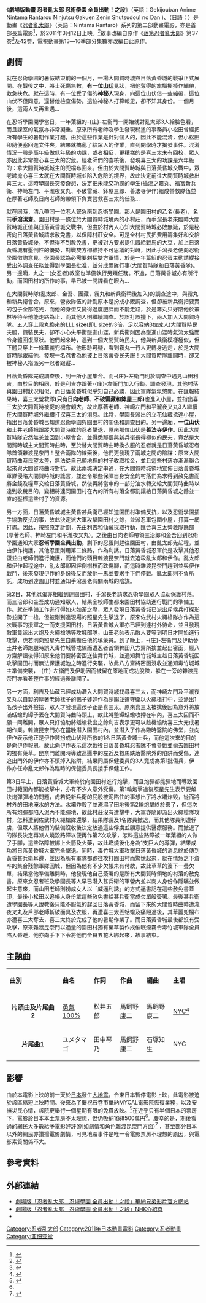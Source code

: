 {{refimprove|time=2016-09-02T20:13:55+00:00}}
{{Infobox Film
| name               = 劇場版動畫 忍者亂太郎 忍術學園 全員出動！之段
| original_name      = {{lang|ja|劇場版アニメ 忍たま乱太郎 忍術学園 全員出動!の段}}
| image              = 忍たま乱太郎 忍術学園 全員出動!の段.jpg
| caption            = 宣傳海報
|原作= [[尼子騒兵衛|尼子騒兵衛]]
| director           = 藤森雅也
| executive_producer =
| producer           = 芝山努
| writer             = 浦沢義雄
| starring           = [[高山みなみ|高山みなみ]]、[[田中真弓|田中真弓]]、[[一龍齋貞友|一龍齋貞友]]等
| maintheme     = [[勇氣100%|勇氣100%]]
| endtheme      = ユメタマゴ
| music              = 馬飼野康二
| editing            = 坂本雅紀
| studio             = 亞細亞堂
| distributor        = [[華納兄弟影片|華納兄弟影片]]
| released           = 2011年3月12日
| rate               = 
| runtime            = 79分鐘 
| country            = {{JPN}}
| language           = 日語
| imdb_id            = 
| budget              = 
| gross             = 1億8500萬日圓<ref name="#1">「[[キネマ旬報|キネマ旬報]]」2012年2月下旬決算特別号 204頁{{ja}}</ref>
| preceded_by    =[[忍者亂太郎_(1996年動畫電影)|忍者亂太郎 (1996年動畫電影)]]
| followed_by  =[[忍者亂太郎_(2011年電影)|忍者亂太郎 (2011年電影)]]
}}
《'''劇場版動畫 忍者亂太郎 忍術學園 全員出動！之段'''》（英語：Gekijouban Anime Nintama Rantarou Ninjutsu Gakuen Zenin Shutsudou! no Dan )、（日語：{{lang|ja|劇場版アニメ 忍たま乱太郎 忍術学園 全員出動!の段}}）是動畫《[[忍者亂太郎|忍者亂太郎]]》（英語：Nintama Rantaro）系列的第二部動畫電影，亦是首部長篇電影<ref>{{cite web|title=《忍者亂太郎 忍術學園 全員出動！》首部長篇動畫電影明年上映|url=https://gnn.gamer.com.tw/0/47300.html|website=巴哈姆特電玩資訊站|language=zh-tw|date=2010年9月24日|accessdate=2017年11月29日|archive-date=2017年12月1日|archive-url=https://web.archive.org/web/20171201033346/https://gnn.gamer.com.tw/0/47300.html|dead-url=no}}</ref>，於2011年3月12日上映。<ref>{{cite web|title=劇場版アニメ 忍たま乱太郎 忍術学園 全員出動！の段|url=http://eiga.com/movie/55749/|website=映画.com|language=ja|accessdate=2017-11-29|archive-date=2019-12-06|archive-url=https://web.archive.org/web/20191206164332/https://eiga.com/movie/55749/|dead-url=no}}</ref>故事改編自原作《[[落第忍者亂太郎|落第忍者亂太郎]]》第37卷<ref>{{cite web|title=劇場版アニメ 忍たま乱太郎 忍術学園 全員出動！の段|url=https://www.cinematoday.jp/movie/T0009445|website=シネマトゥデイ|language=ja|accessdate=2017-11-29|archive-date=2020-08-08|archive-url=https://web.archive.org/web/20200808102300/https://www.cinematoday.jp/movie/T0009445|dead-url=no}}</ref>及42卷，電視動畫第13―16季部分集數亦改編自此原作。

==劇情==
{{main|忍者亂太郎人物列表}}
就在忍術學園的暑假結束前的一個月，一場大間賀時城與日落黃昏城的戰爭正式展開。在戰役之中，將士死傷無數，'''有一位[[山伏|山伏]]'''見狀，把他奪得的旗幟撕掉作繃帶，救急扶危。就在這時，有一位受了傷的'''神秘人'''現身，向這位山伏借一些繃帶，這位山伏不但同意，還替他檢查傷勢。這位神秘人打算報恩，卻不知其身份。一個月後，這兩人又再重遇…

在忍術學園開學當日，一年葉組的-{庄}-左衞門一開始就對亂太郎3人給臉色看，而且課室的氣氛亦非常凝重。原來所有老師及學生發現糊塗的事務員小松田曾經把所有學生的暑期作業打翻，由於這些作業是針對個人的，因此不能混淆，但小松田卻隨便塞回進文件夾，結果就搞亂了給眾人的作業，直到開學時才揭發事件。混淆情況一般是高年級做低年級的功課，或者相反，更糟糕的是喜三太未有回校，眾人亦因此非常擔心喜三太的安危。經老師們的查核後，發現喜三太的功課是六年級的：拿大間賀時城城主的兜檔布回來。但由於大間賀時城與日落黃昏城交戰中，眾老師擔心喜三太就在大間賀時城並陷入危險的境界，故此決定前往大間賀時城救出喜三太。這時學園長突發奇想，決定把未能交功課的學生(攝津之霧丸、福富新兵衞、神崎左門、平瀧夜叉丸、不破雷藏、鉢屋三郎、善法寺伊作)組成營救隊伍並在厚著老師及日向老師的帶領下負責營救喜三太的任務...

就在同時，清八帶同一位老人緊急來到忍術學園。那人是園田村的乙名(長老)，名前'''手瀉潔齋'''。園田村是一條位於大間賀時城境內的小村莊，而手瀉長老來臨時大間賀時城正值與日落黃昏城交戰中，但由於村內人心知大間賀時城必敗無疑，於是秘密向日落黃昏城請求赦免書，以保障村莊安全。可是全村村民把費用籌集好和交給日落黃昏城後，不但得不到赦免書，更被對方要求提供餵給戰馬的大豆，加上日落黃昏城有壓倒性的優勢，對戰雙方卻維持不可思議的對峙，因此手瀉長老便向忍術學園徵詢意見。學園長認為必需要刺探雙方軍情，於是一年葉組的忍蛋主動請纓接受出外調查任務並得到學園長批准，並分成兩隊行事(大間賀時隊和日落黃昏隊)。另一邊廂，九之一(女忍者)教室也準備執行另類任務。不過，日落黃昏城亦有所行動，而園田村的所作的事，早已被一間諜看在眼內…

在大間賀時隊(亂太郎、金吾、團藏，霧丸和新兵衛稍後加入)的調查途中，與霧丸和新兵衛會合。原來，營救隊伍的計劃原本是扮成小販調查，但卻被新兵衛把要賣的包子全部吃光，而他的身型又變得過度肥胖而不能走路，於是霧丸只好陪他於叢林等待至他能走路為止，而其他人則繼續調查。於誤打誤撞下，兩人加入大間賀時隊。五人穿上霧丸換來的'''LLL size'''(即L size的3倍，足以容納3位成人)大間賀時民夫服，假裝民夫，卻不小心失平衡墜進山涯，新兵衞則因為墜進山涯時氣流太強而令身體回復原狀。他們起來時，遇到一個大間賀時民夫，他與新兵衞模樣極似，但下體只穿上一條華麗兜檔布。他形跡可疑，看到霧丸一行人更轉身逃走，於是大間賀時隊跟綜他，發現一名忍者為他披上日落黃昏民夫服！大間賀時隊離開時，卻又被神秘人指派另一忍者跟蹤…

日落黃昏隊完成調查後，到一所小屋集合。而-{庄}-左衞門則於調查中遇見山田利吉，由於目的相同，於是利吉亦跟著-{庄}-左衞門加入行動。調查發現，其他村落與園田村狀況相似，而日落黃昏城似乎知自己必勝，因此軍隊氣氛悠閒。在匯報結果時，喜三太營救隊'''(只有日向老師、不破雷藏和鉢屋三郎)'''也進入小屋，並指出喜三太於大間賀時被捉的機會頗大，故此厚著老師、神崎左門和平瀧夜叉丸3人繼續在大間賀時城外繼續打探喜三太的消息。此時，學園長派出的立花仙藏抵達小屋，指出日落黃昏城已知道忍術學園與園田村的關係和調查目的。另一邊廂，'''一位山伏'''和土井老師把跟蹤大間賀時隊的忍者擊退，原來那位山伏是'''善法寺伊作'''。因此大間賀時隊安然無恙並回到小屋會合，並得悉那個與新兵衛長得極似的民夫，竟然是大間賀時城主大間賀時曲時，至於替大間賀時曲時換衣服的忍者就是日落黃昏城忍者隊首領雜渡昆奈門！整合兩隊的線索後，他們更發現了兩城之間的陰謀：原來大間賀時曲時民望太差，無法從自己領地裡的村子收取稅金，並且這些村落亦漸漸聯合起來與大間賀時曲時對抗，故此兩城決定串通，在大間賀時城領地宣佈日落黃昏城軍隊侵略大間賀時城的謠言，並迫令那些保障自身安全的村落們為求得到赦免書而將金錢及糧草交給日落黃昏城，然後再將當中的一部分油水轉交給大間賀時曲時以達到收稅目的，變相將連同園田村在內的所有村落全都割讓給日落黃昏城之餘並一直的壓榨這些村子的資源。

另一方面，日落黃昏城城主黃昏甚兵衛已經知道園田村準備反抗，以及忍術學園插手協助反抗的事，故此決定派大軍攻擊園田村之餘，並派忍軍包圍小屋，打算一網打盡。因此，按照原定計劃，先由利吉和仙藏採取行動，匯合喜三太營救隊餘部(厚著老師、神崎左門和平瀧夜叉丸)。之後由日向老師帶領三治郎和金吾回到忍術學園通知大家'''忍術學園全員出動'''。剩下的忍蛋則趕往園田村，由亂太郎先起程，並由伊作掩護，其他忍蛋則用第二條路，作為利誘。日落黃昏城忍軍於是攻擊其他忍蛋並由老師們進行掩護，而他們的頭目雜渡昆奈門就去追殺亂太郎和伊作。亂太郎和伊作起程途中，亂太郎卻因絆倒樹枝而跌傷腳，而這時雜渡昆奈門趕到並與伊作戰鬥，後來發現伊作的身份後反而放他一馬並要求手下們停戰。亂太郎則不負所託，成功到達園田村並通知手瀉長老有關兩城的陰謀。

第2日，其他忍蛋亦相繼到達園田村，手瀉長老請求忍術學園眾人協助保護村落。而三治郎和金吾成功通知眾人，結果全校師生都來園田村協助進行戰鬥的準備工作。就在準備工作進行得如火如荼之際，眾人發現日落黃昏城已派出斥候兵打探形勢並開了一槍，但被剛到達現場的照星先生擊退了，原來佐武村火繩槍隊亦作為這次戰事的援軍之一而支援園田村。日落黃昏城大軍亦已經到達村外待命，並且發現敵軍竟派出大炮及火繩槍隊等攻城部隊，山田老師表示敵人要等到明日才開始進行攻擊，虎若則向照星先生自薦擔任他的填藥員。到了晚上，-{庄}-左衞門及伊助替土井老師跑腿時誤入毒竹城警戒線而遭忍者首領稗田八方齋所擒並起出密函，經八方齋解讀後得知原來他們要將密函送往舞竹城，並通知舞竹城城主趁日落黃昏城因攻擊園田村而無法保護城池之時進行突襲，故此八方齋將密函沒收並通知毒竹城城主準備突襲，-{庄}-左衞門及伊助因而被留在原地而成功脫險，躲在一旁的雜渡昆奈門亦看著整件事的經過後離開了。

另一方面，利吉及仙藏已經成功潛入大間賀時城找尋喜三太，而神崎左門及平瀧夜叉丸以自製的厚著老師樣子的鴨子娃娃作為誘餌並遭守衛以火繩槍打中，並派出1名孩子出外撿拾，眾人才發現這孩子正是喜三太。原來喜三太被擒後因為意外將放滿蛞蝓的罈子丟在大間賀時曲時頭上，故此將整罈蛞蝓收押在牢內，喜三太因而不願一同離開，眾人只好協助將蛞蝓救出之餘利吉表示更可以趁機協助喜三太完成暑期作業。雜渡昆奈門亦在當晚潛入園田村內，並潛入了作為臨時醫院的佛堂，並向伊作表示他正是伊作裝扮成山伏時所救的1名日落黃昏城士兵，而他這次來的目的是向伊作報恩，故此向伊作表示這次戰役日落黃昏城忍者隊不會參戰並偷去園田村的獨有藥草。昆奈門離開時導致巡邏中的左近及數馬跌落醫院外的陷阱而受傷，連追出門外的伊作亦不慎掉入陷阱，結果同屬保健委員的3人竟成為第1批傷兵，伊作亦任命亂太郎作為臨時的保健委員長接手保健工作。

第3日早上，日落黃昏城大軍終於向園田村進行炮擊，而且炮彈都能彈地而導致園田村範圍內都能被擊中，亦有不少人意外受傷。第1輪炮擊過後照星先生表示要解決炮彈彈地的問題，虎若從新兵衛的屁股被泥陷住的事想出了將水壩炸毀，從而將村外的田地淹水的方法。水壩炸毀了並淹濕了田地後第2輪炮擊終於來了，但這次所有炮彈都陷入泥內不能彈地，故此村莊沒有遭擊中，大軍亦隨即派出火繩槍隊攻村，怎料遭到佐武村火繩槍隊還擊，結果隊長及1名隊員撤退，而其他隊員則遭俘虜，但眾人將他們的裝備沒收後決定放過這些俘虜並願意提供醫療服務。而撤退了的隊長決定再派人燒毀路障以便再作第2次攻擊，怎料這些路障被一年葉組的人做了手腳，這些路障被綁上火箭及火藥，故此燃燒後化身為1支巨大的導彈，結果成功將日落黃昏城大軍完全擊退。同時，毒竹城大軍攻擊日落黃昏城的消息終於傳到黃昏甚兵衛耳邊，並因為所有軍隊都跑往攻打園田村而驚慌起來，就在情急之下倉卒的集合殘餘軍隊回城，但因為他有不少欠帳未有付款，故此草草的簽下一疊欠單，結果當他準備離開時，他發現他自己簽署的是所有大間賀時領地的村落的赦免書。原來女忍者班及學園長等人早已潛入甚兵衛的軍營內並以商人身份作隱瞞並做起生意來，而山田老師則扮成女人以「威逼利誘」的方式逼書記在這些赦免書蓋印，最後小松田以追帳人身份拿這些赦免書給甚兵衛當成欠單般簽署。最後甚兵衛遭學園長等人說教後只能不服氣的趕回日落黃昏城，而留下來的大間賀時曲時遭瀧夜叉丸及戶部老師斬破面具及衣服，再遭喜三太丟蛞蝓及痛毆過後，其華麗兜檔布亦遭喜三太奪去，喜三太終於完成了他的暑期作業了。而日落黃昏城最後都沒有受攻擊，原來雜渡昆奈門以過量的園田村獨有藥草製作成催眠煙霧令毒竹城軍隊全員陷入昏睡，他亦向手下下令將他們全員五花大綁起來，故事結束。

== 主題曲 ==
{|class="wikitable" width="70%"
|- style="background:cornflowerblue; color:white" align=center
|style="width:20%"|'''曲別'''||style="width:10%"|'''曲名'''||style="width:10%"|'''作詞'''||style="width:10%"|'''作曲'''||style="width:10%"|'''編曲'''||style="width:10%"|'''主唱'''
|-
|-
| <center>'''片頭曲及片尾曲2''' ||[[勇氣100%|勇氣100%]]||松井五郎||馬飼野康二||馬飼野康二||[[NYC|NYC]]<ref>{{cite web|title=アニメ劇場版『忍たま乱太郎』の主題歌＆エンディングテーマにNYCが決定！|url=https://news.walkerplus.com/article/20080/|website=[[ニュースウォーカー|ニュースウォーカー]]|language=ja|date=2011年1月29日|accessdate=2017年11月29日|archive-date=2018年12月24日|archive-url=https://web.archive.org/web/20181224225337/https://news.walkerplus.com/article/20080/|dead-url=no}}</ref>
|-
| <center>'''片尾曲1''' ||ユメタマゴ||田中琴乃||馬飼野康二||石塚知生||NYC
|}

== 影響 ==
由於本電影上映的前一天於[[日本|日本]]發生[[2011年日本東北地方太平洋近海地震|大地震]]，令東日本暫停電影上映，此電影被迫於該區縮短上映時間。後來為了慶祝石卷市華納MYCAL電影院恢復業務，以及安撫災民心情，該院更舉行一個星期有限的免費放映。<ref>{{cite web|title=『GANTZ:PERFECT ANSWER』が首位獲得！『コナン』『クレしん』も勢い衰えず！　GWを前に営業再開する被災地の映画館も - シネマトゥデイ|url=https://www.cinematoday.jp/news/N0031966|website=シネマトゥデイ|language=ja|date=2011年4月27日|accessdate=2017年11月29日|archive-date=2019年9月13日|archive-url=https://web.archive.org/web/20190913150712/https://www.cinematoday.jp/news/N0031966|dead-url=no}}</ref>在近乎只有半個日本的票房下，電影於日本本土票房不太理想，但仍吸納1億8500萬円<ref name="#1"/>。慶幸的是，期後看過的網民大多數給予電影好評(例如劇情和角色雜渡昆奈門方面)<ref>{{cite web|url=http://www.kinenote.com/sp/public/cinema/detail.aspx?cinema_id=41709|title=劇場版アニメ 忍たま乱太郎 忍術学園 全員出動！の段 - 映画ならKINENOTE|publisher=|accessdate=2016-09-04|archive-date=2016-09-16|archive-url=https://web.archive.org/web/20160916145946/http://www.kinenote.com/sp/public/cinema/detail.aspx?cinema_id=41709|dead-url=no}}</ref>  ，甚至部分日本以外的網民亦讚揚電影劇情，可見地震事件是唯一令電影票房不理想的原因，與電影素質關係不大。

== 參考資料 ==
{{reflist|28em}}

==外部連結==
*[http://wwws.warnerbros.co.jp/anime-nintama 劇場版「忍者亂太郎　忍術學園 全員出動！之段」華納兄弟影片官方網站] {{Wayback|url=http://wwws.warnerbros.co.jp/anime-nintama |date=20201110175618 }}{{ja}}
*[https://web.archive.org/web/20160913175715/https://www.nhk.or.jp/anime/nintama/movie/2012movie.html 劇場版「忍者亂太郎　忍術學園 全員出動！之段」NHK介紹頁]{{ja}}
*{{imdb title|1732650}}

{{Nintama Rantaro}}

{{DEFAULTSORT:Nintama Rantaro}}
[[Category:忍者乱太郎|Category:忍者乱太郎]]
[[Category:2011年日本動畫電影|Category:2011年日本動畫電影]]
[[Category:忍者動畫|Category:忍者動畫]]
[[Category:亚细亚堂|Category:亚细亚堂]]